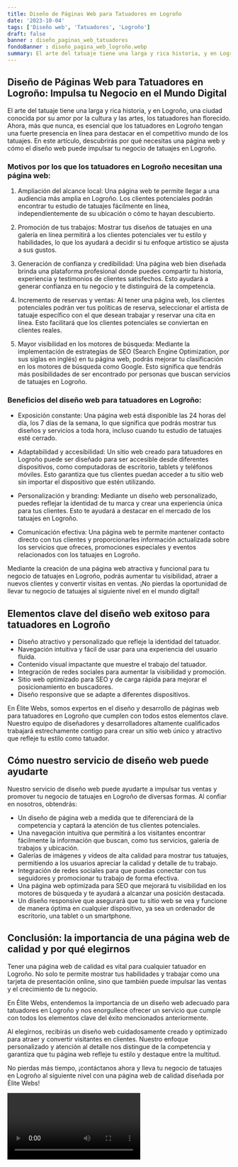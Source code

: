 ```yaml
---
title: Diseño de Páginas Web para Tatuadores en Logroño
date: '2023-10-04'
tags: ['Diseño web', 'Tatuadores', 'Logroño']
draft: false
banner : diseño_paginas_web_tatuadores
fondoBanner : diseño_pagina_web_logroño.webp
summary: El arte del tatuaje tiene una larga y rica historia, y en Logroño, una ciudad conocida por su amor por la cultura y las artes, los tatuadores han florecido. Ahora, más que nunca, es esencial que los tatuadores en Logroño tengan una fuerte presencia en línea para destacar en el competitivo mundo de los tatuajes. En este artículo, descubrirás por qué necesitas una página web y cómo el diseño web puede impulsar tu negocio de tatuajes en Logroño.
---
```


## Diseño de Páginas Web para Tatuadores en Logroño: Impulsa tu Negocio en el Mundo Digital

El arte del tatuaje tiene una larga y rica historia, y en Logroño, una ciudad conocida por su amor por la cultura y las artes, los tatuadores han florecido. Ahora, más que nunca, es esencial que los tatuadores en Logroño tengan una fuerte presencia en línea para destacar en el competitivo mundo de los tatuajes. En este artículo, descubrirás por qué necesitas una página web y cómo el diseño web puede impulsar tu negocio de tatuajes en Logroño.

### Motivos por los que los tatuadores en Logroño necesitan una página web:

1. Ampliación del alcance local: Una página web te permite llegar a una audiencia más amplia en Logroño. Los clientes potenciales podrán encontrar tu estudio de tatuajes fácilmente en línea, independientemente de su ubicación o cómo te hayan descubierto.

2. Promoción de tus trabajos: Mostrar tus diseños de tatuajes en una galería en línea permitirá a los clientes potenciales ver tu estilo y habilidades, lo que los ayudará a decidir si tu enfoque artístico se ajusta a sus gustos.

3. Generación de confianza y credibilidad: Una página web bien diseñada brinda una plataforma profesional donde puedes compartir tu historia, experiencia y testimonios de clientes satisfechos. Esto ayudará a generar confianza en tu negocio y te distinguirá de la competencia.

4. Incremento de reservas y ventas: Al tener una página web, los clientes potenciales podrán ver tus políticas de reserva, seleccionar el artista de tatuaje específico con el que desean trabajar y reservar una cita en línea. Esto facilitará que los clientes potenciales se conviertan en clientes reales.

5. Mayor visibilidad en los motores de búsqueda: Mediante la implementación de estrategias de SEO (Search Engine Optimization, por sus siglas en inglés) en tu página web, podrás mejorar tu clasificación en los motores de búsqueda como Google. Esto significa que tendrás más posibilidades de ser encontrado por personas que buscan servicios de tatuajes en Logroño.

### Beneficios del diseño web para tatuadores en Logroño:

- Exposición constante: Una página web está disponible las 24 horas del día, los 7 días de la semana, lo que significa que podrás mostrar tus diseños y servicios a toda hora, incluso cuando tu estudio de tatuajes esté cerrado.

- Adaptabilidad y accesibilidad: Un sitio web creado para tatuadores en Logroño puede ser diseñado para ser accesible desde diferentes dispositivos, como computadoras de escritorio, tablets y teléfonos móviles. Esto garantiza que tus clientes puedan acceder a tu sitio web sin importar el dispositivo que estén utilizando.

- Personalización y branding: Mediante un diseño web personalizado, puedes reflejar la identidad de tu marca y crear una experiencia única para tus clientes. Esto te ayudará a destacar en el mercado de los tatuajes en Logroño.

- Comunicación efectiva: Una página web te permite mantener contacto directo con tus clientes y proporcionarles información actualizada sobre los servicios que ofreces, promociones especiales y eventos relacionados con los tatuajes en Logroño.

Mediante la creación de una página web atractiva y funcional para tu negocio de tatuajes en Logroño, podrás aumentar tu visibilidad, atraer a nuevos clientes y convertir visitas en ventas. ¡No pierdas la oportunidad de llevar tu negocio de tatuajes al siguiente nivel en el mundo digital!

<GifSeo />

<Cta />

## Elementos clave del diseño web exitoso para tatuadores en Logroño

- Diseño atractivo y personalizado que refleje la identidad del tatuador.
- Navegación intuitiva y fácil de usar para una experiencia del usuario fluida.
- Contenido visual impactante que muestre el trabajo del tatuador.
- Integración de redes sociales para aumentar la visibilidad y promoción.
- Sitio web optimizado para SEO y de carga rápida para mejorar el posicionamiento en buscadores.
- Diseño responsive que se adapte a diferentes dispositivos.

En Élite Webs, somos expertos en el diseño y desarrollo de páginas web para tatuadores en Logroño que cumplen con todos estos elementos clave. Nuestro equipo de diseñadores y desarrolladores altamente cualificados trabajará estrechamente contigo para crear un sitio web único y atractivo que refleje tu estilo como tatuador.

## Cómo nuestro servicio de diseño web puede ayudarte

Nuestro servicio de diseño web puede ayudarte a impulsar tus ventas y promover tu negocio de tatuajes en Logroño de diversas formas. Al confiar en nosotros, obtendrás:

- Un diseño de página web a medida que te diferenciará de la competencia y captará la atención de tus clientes potenciales.
- Una navegación intuitiva que permitirá a los visitantes encontrar fácilmente la información que buscan, como tus servicios, galería de trabajos y ubicación.
- Galerías de imágenes y vídeos de alta calidad para mostrar tus tatuajes, permitiendo a los usuarios apreciar la calidad y detalle de tu trabajo.
- Integración de redes sociales para que puedas conectar con tus seguidores y promocionar tu trabajo de forma efectiva.
- Una página web optimizada para SEO que mejorará tu visibilidad en los motores de búsqueda y te ayudará a alcanzar una posición destacada.
- Un diseño responsive que asegurará que tu sitio web se vea y funcione de manera óptima en cualquier dispositivo, ya sea un ordenador de escritorio, una tablet o un smartphone.

## Conclusión: la importancia de una página web de calidad y por qué elegirnos

Tener una página web de calidad es vital para cualquier tatuador en Logroño. No solo te permite mostrar tus habilidades y trabajar como una tarjeta de presentación online, sino que también puede impulsar las ventas y el crecimiento de tu negocio.

En Élite Webs, entendemos la importancia de un diseño web adecuado para tatuadores en Logroño y nos enorgullece ofrecer un servicio que cumple con todos los elementos clave del éxito mencionados anteriormente.

Al elegirnos, recibirás un diseño web cuidadosamente creado y optimizado para atraer y convertir visitantes en clientes. Nuestro enfoque personalizado y atención al detalle nos distingue de la competencia y garantiza que tu página web refleje tu estilo y destaque entre la multitud.

No pierdas más tiempo, ¡contáctanos ahora y lleva tu negocio de tatuajes en Logroño al siguiente nivel con una página web de calidad diseñada por Élite Webs!

<Video />

<CtaBot job='Tatuadores' city='Logroño'/>

<Gmaps query='Logroño+españa+maps' />
